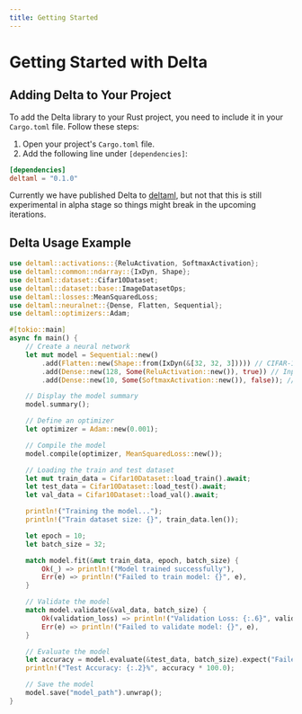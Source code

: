 ```yaml
---
title: Getting Started
---
```


# Getting Started with Delta

## Adding Delta to Your Project

To add the Delta library to your Rust project, you need to include it in your
`Cargo.toml` file. Follow these steps:

1. Open your project's `Cargo.toml` file.
2. Add the following line under `[dependencies]`:

```toml title="Cargo.toml"
[dependencies]
deltaml = "0.1.0"
```

Currently we have published Delta to
[deltaml](https://crates.io/crates/deltaml), but not that this is still
experimental in alpha stage so things might break in the upcoming iterations.

## Delta Usage Example

```rust title="src/main.rs"
use deltaml::activations::{ReluActivation, SoftmaxActivation};
use deltaml::common::ndarray::{IxDyn, Shape};
use deltaml::dataset::Cifar10Dataset;
use deltaml::dataset::base::ImageDatasetOps;
use deltaml::losses::MeanSquaredLoss;
use deltaml::neuralnet::{Dense, Flatten, Sequential};
use deltaml::optimizers::Adam;

#[tokio::main]
async fn main() {
    // Create a neural network
    let mut model = Sequential::new()
        .add(Flatten::new(Shape::from(IxDyn(&[32, 32, 3])))) // CIFAR-10: 32x32x3 -> 3072
        .add(Dense::new(128, Some(ReluActivation::new()), true)) // Input: 3072, Output: 128
        .add(Dense::new(10, Some(SoftmaxActivation::new()), false)); // Output: 10 classes

    // Display the model summary
    model.summary();

    // Define an optimizer
    let optimizer = Adam::new(0.001);

    // Compile the model
    model.compile(optimizer, MeanSquaredLoss::new());

    // Loading the train and test dataset
    let mut train_data = Cifar10Dataset::load_train().await;
    let test_data = Cifar10Dataset::load_test().await;
    let val_data = Cifar10Dataset::load_val().await;

    println!("Training the model...");
    println!("Train dataset size: {}", train_data.len());

    let epoch = 10;
    let batch_size = 32;

    match model.fit(&mut train_data, epoch, batch_size) {
        Ok(_) => println!("Model trained successfully"),
        Err(e) => println!("Failed to train model: {}", e),
    }

    // Validate the model
    match model.validate(&val_data, batch_size) {
        Ok(validation_loss) => println!("Validation Loss: {:.6}", validation_loss),
        Err(e) => println!("Failed to validate model: {}", e),
    }

    // Evaluate the model
    let accuracy = model.evaluate(&test_data, batch_size).expect("Failed to evaluate the model");
    println!("Test Accuracy: {:.2}%", accuracy * 100.0);

    // Save the model
    model.save("model_path").unwrap();
}
```
